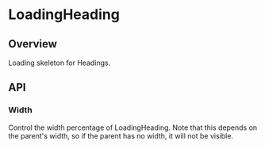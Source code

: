 
<Meta of={LoadingHeadingStories} />

# LoadingHeading

<ResourceLinks
  sourceCode="https://github.com/cultureamp/kaizen-design-system/tree/main/packages/components/src/Loading/LoadingHeading"
  figma="https://www.figma.com/file/eZKEE5kXbEMY3lx84oz8iN/%F0%9F%92%9C-UI-Kit%3A-Heart?type=design&node-id=50670%3A115292&mode=design&t=bSqb3WpQ04594DsC-1"
  designGuidelines="https://cultureamp.atlassian.net/wiki/spaces/DesignSystem/pages/3082060062/Loading+Skeleton"
  className="!mb-8"
/>


<Installation
  installCommand="yarn add @kaizen/components"
  importStatement='import { LoadingHeading } from "@kaizen/components"'
/>

## Overview

Loading skeleton for <LinkTo pageId="components-heading">Headings</LinkTo>.

<Canvas of={LoadingHeadingStories.Playground} />
<Controls of={LoadingHeadingStories.Playground} />

## API

<DocsStory of={LoadingHeadingStories.Animated} />

<DocsStory of={LoadingHeadingStories.Reversed} />

<DocsStory of={LoadingHeadingStories.Variant} />

<DocsStory of={LoadingHeadingStories.Link} />

### Width

Control the width percentage of LoadingHeading.
Note that this depends on the parent's width, so if the parent has no width, it will not be visible.

<Canvas of={LoadingHeadingStories.Width} />
